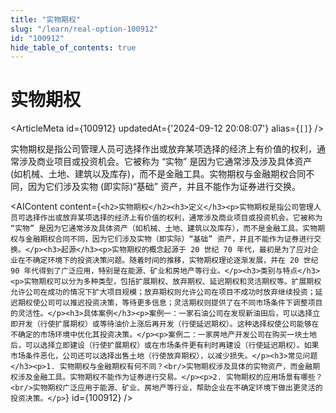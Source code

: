 ```yaml
---
title: "实物期权"
slug: "/learn/real-option-100912"
id: "100912"
hide_table_of_contents: true
---
```



# 实物期权

<ArticleMeta id={100912} updatedAt={'2024-09-12 20:08:07'} alias={`[]`} />
<div className='border-solid border-b border-t-0 my-4 border-[var(--ifm-color-gray-300)]' />

实物期权是指公司管理人员可选择作出或放弃某项选择的经济上有价值的权利，通常涉及商业项目或投资机会。它被称为 “实物” 是因为它通常涉及涉及具体资产 (如机械、土地、建筑以及库存)，而不是金融工具。实物期权与金融期权合同不同，因为它们涉及实物 (即实际)“基础” 资产，并且不能作为证券进行交换。

<AIContent content={`<h2>实物期权</h2><h3>定义</h3><p>实物期权是指公司管理人员可选择作出或放弃某项选择的经济上有价值的权利，通常涉及商业项目或投资机会。它被称为 “实物” 是因为它通常涉及具体资产（如机械、土地、建筑以及库存），而不是金融工具。实物期权与金融期权合同不同，因为它们涉及实物（即实际）“基础” 资产，并且不能作为证券进行交换。</p><h3>起源</h3><p>实物期权的概念起源于 20 世纪 70 年代，最初是为了应对企业在不确定环境下的投资决策问题。随着时间的推移，实物期权理论逐渐发展，并在 20 世纪 90 年代得到了广泛应用，特别是在能源、矿业和房地产等行业。</p><h3>类别与特点</h3><p>实物期权可以分为多种类型，包括扩展期权、放弃期权、延迟期权和灵活期权等。扩展期权允许公司在成功的情况下扩大项目规模；放弃期权则允许公司在项目不成功时放弃继续投资；延迟期权使公司可以推迟投资决策，等待更多信息；灵活期权则提供了在不同市场条件下调整项目的灵活性。</p><h3>具体案例</h3><p>案例一：一家石油公司在发现新油田后，可以选择立即开发（行使扩展期权）或等待油价上涨后再开发（行使延迟期权）。这种选择权使公司能够在不确定的市场环境中优化其投资决策。</p><p>案例二：一家房地产开发公司在购买一块土地后，可以选择立即建设（行使扩展期权）或在市场条件更有利时再建设（行使延迟期权）。如果市场条件恶化，公司还可以选择出售土地（行使放弃期权），以减少损失。</p><h3>常见问题</h3><p>1. 实物期权与金融期权有何不同？<br/>实物期权涉及具体的实物资产，而金融期权涉及金融工具。实物期权不能作为证券进行交易。</p><p>2. 实物期权的应用场景有哪些？<br/>实物期权广泛应用于能源、矿业、房地产等行业，帮助企业在不确定环境下做出更灵活的投资决策。</p>`} id={100912} />
